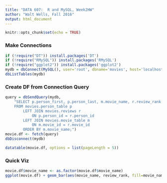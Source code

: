 ```yaml
---
title: "DATA 607:  R and MySQL, Week2HW"
author: "Walt Wells, Fall 2016"
output: html_document
---
```


```r
knitr::opts_chunk$set(echo = TRUE)
```

### Make Connections

```r
if (!require("DT")) install.packages('DT')
if (!require("RMySQL")) install.packages('RMySQL')
if (!require("ggplot2")) install.packages('ggplot2')
mydb = dbConnect(MySQL(), user='root', dbname='movies', host='localhost')
dbListTables(mydb)
```

### Create DF from Connection Query

```r
query = dbSendQuery(mydb, 
    "SELECT p.person_first, p.person_last, m.movie_name, r.review_rank 
    FROM movies.person_table p
    	LEFT JOIN movies.reviews r
    		ON p.person_id = r.person_id
    	LEFT JOIN movies.movie_table m
    		ON m.movie_id = r.movie_id
    	ORDER BY m.movie_name;")
movie.df <- fetch(query)
dbDisconnect(mydb)

datatable(movie.df, options = list(pageLength = 5))
```

### Quick Viz

```r
movie.df$movie_name <- as.factor(movie.df$movie_name)
ggplot(movie.df) + geom_bar(aes(movie_name, review_rank, fill=movie_name), stat="summary", fun.y="mean") + labs(x="Movies", y="Mean Review", title="Mean Movie Review, Top 6 Movies 09.2016") + theme(axis.text.x=element_blank())
```